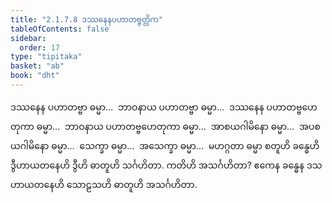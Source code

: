 ```yaml
---
title: "2.1.7.8 ဒဿနေနပဟာတဗ္ဗတ္တိက"
tableOfContents: false
sidebar:
  order: 17
type: "tipitaka"
basket: "ab"
book: "dht"
---
```



<DynamicBreadcrumb />

<Division number="93" book="dht">

<Paragraph number="139" book="dht">
ဒဿနေန ပဟာတဗ္ဗာ ဓမ္မာ…  ဘာဝနာယ ပဟာတဗ္ဗာ ဓမ္မာ…  ဒဿနေန ပဟာတဗ္ဗဟေတုကာ ဓမ္မာ…  ဘာဝနာယ ပဟာတဗ္ဗဟေတုကာ ဓမ္မာ…  အာစယဂါမိနော ဓမ္မာ…  အပစယဂါမိနော ဓမ္မာ…  သေက္ခာ ဓမ္မာ…  အသေက္ခာ ဓမ္မာ…  မဟဂ္ဂတာ ဓမ္မာ စတူဟိ ခန္ဓေဟိ ဒွီဟာယတနေဟိ ဒွီဟိ ဓာတူဟိ သင်္ဂဟိတာ. ကတိဟိ အသင်္ဂဟိတာ? ဧကေန ခန္ဓေန ဒသဟာယတနေဟိ သောဠသဟိ ဓာတူဟိ အသင်္ဂဟိတာ.
</Paragraph>
</Division>